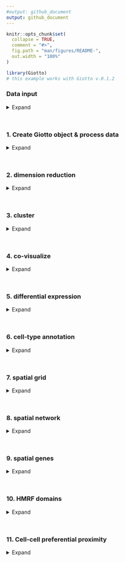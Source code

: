 ```yaml
---
#output: github_document
output: github_document
---
```


<!-- mouse_cortex_1_simple.md is generated from mouse_cortex_1_simple.Rmd Please edit that file -->


```r
knitr::opts_chunk$set(
  collapse = TRUE,
  comment = "#>",
  fig.path = "man/figures/README-",
  out.width = "100%"
)
```


```r
library(Giotto)
# this example works with Giotto v.0.1.2
```

### Data input

<details>
  <summary>Expand</summary>
  \ 
  
[Wang et al.](https://science.sciencemag.org/content/361/6400/eaat5691) created a 3D spatial expression dataset consisting of 28 genes from 32,845 single cells acquired over multiple rounds in visual cortex STARmap volumes.
  
![](./starmap_3D_data.png){width=20cm} .

```r
library(R.matlab)
STARMAP_data_folder = '/Volumes/Ruben_Seagate/Dropbox/Projects/GC_lab/Ruben_Dries/190225_spatial_package/Data/Starmap_data/'
gene_name <- read.csv(file = paste0(STARMAP_data_folder, '/', "gene_names.csv"),header =F)
profile <- readMat(paste0(STARMAP_data_folder, '/', "20180123_BS10_light.mat"))

expr <- t(profile$expr)
cell_loc <- profile$goodLocs
rownames(expr) <- gene_name[,2]
colnames(expr) <- paste("cell", 1:dim(expr)[2],sep = "_")
colnames(cell_loc) <- c("x","y","z")

```

```r
# get STARMAP data and extract expression matrix and cell locations
# expression:
expr[1:4, 1:4]
# location:
cell_loc[1:4,]
```


***

</details>

\ 

### 1. Create Giotto object & process data

<details>
  <summary>Expand</summary>
  \ 
 
```r
# create
STAR_test <- createGiottoObject(raw_exprs = expr, spatial_locs = cell_loc)

# check distributions, test different thresholds and filter
filterDistributions(STAR_test, detection = 'genes', show_plot = F)
filterDistributions(STAR_test, detection = 'cells', show_plot = F)
filterCombinations(STAR_test,
                   expression_thresholds = c(1, 2),
                   gene_det_in_min_cells = c(20000, 30000),
                   min_det_genes_per_cell = c(20, 25))
STAR_test <- filterGiotto(gobject = STAR_test,
                          gene_det_in_min_cells = 20000,
                          min_det_genes_per_cell = 20)

## normalize & adjust
STAR_test <- normalizeGiotto(gobject = STAR_test, scalefactor = 10000, verbose = T)
STAR_test <- addStatistics(gobject = STAR_test)
STAR_test <- adjustGiottoMatrix(gobject = STAR_test, expression_values = c('normalized'),
                                batch_columns = NULL, covariate_columns = c('nr_genes', 'total_expr'),
                                return_gobject = TRUE,
                                update_slot = c('custom'))

```
  
  
Data can be presented in 3D for both the spatial (if captured in 3D) and expression space. Output is generated by plotly and can be saved as an html widget as show belown. These html widgets can be opened again in any browser for further exploration and to generate static figures. For this example we will only present static figures for each interactive 3D plot.

```r
real_3D = visPlot(gobject = STAR_test,
                  sdimx = "sdimx", sdimy = "sdimy", sdimz = "sdimz",
                  point_size = 1, axis_scale = "real", z_ticks = 2)
htmlwidgets::saveWidget(plotly::as_widget(real_3D), file = paste0(gobject_folder,'/', 'starmap_real_3D.html'))

cube_3D = visPlot(gobject = STAR_test,
                  sdimx = "sdimx", sdimy = "sdimy", sdimz = "sdimz",
                  point_size = 1, axis_scale = "cube", z_ticks = 2)
htmlwidgets::saveWidget(plotly::as_widget(cube_3D), file = paste0(gobject_folder,'/', 'starmap_cube_3D.html'))
```

Real scale 3D image:
![](./figures/3D_real_presentation.png){width=16cm} 

Cube scale 3D image:
![](./figures/3D_cube_presentation.png){width=16cm} 



***

</details>

\ 


### 2. dimension reduction

<details>
  <summary>Expand</summary>
  \ 
 
```r
STAR_test <- calculateHVG(gobject = STAR_test, method = 'cov_groups', zscore_threshold = 0.5, nr_expression_groups = 3)
# use all genes (= default)
STAR_test <- runPCA(gobject = STAR_test, genes_to_use = NULL, scale_unit = F)
signPCA(STAR_test)
STAR_test <- runUMAP(STAR_test, dimensions_to_use = 1:8, n_components = 3, n_threads = 4)

```

***

</details>

\ 

### 3. cluster

<details>
  <summary>Expand</summary>
  \ 
  
```r

## sNN network (default)
STAR_test <- createNearestNetwork(gobject = STAR_test, dimensions_to_use = 1:8, k = 15)
## Leiden clustering
STAR_test <- doLeidenCluster(gobject = STAR_test, resolution = 0.2, n_iterations = 1000,
                             name = 'leiden_0.2',
                             python_path = "/Users/rubendries/Bin/anaconda3/envs/py36/bin/python")

```

```r
STAR_UMAP <- plotUMAP(gobject = STAR_test, cell_color = 'leiden_0.2', 
                      point_size = 1.5,
                      plot_method = "plotly",
                      show_NN_network = T, 
                      edge_alpha = 0.05,
                      dim1_to_use = 1,
                      dim2_to_use = 2,
                      dim3_to_use = 3)
htmlwidgets::saveWidget(plotly::as_widget(STAR_UMAP), file = paste0(cluster_folder,'/', 'cluster_UMAP.html'))
```

3D UMAP plot:
![](./figures/UMAP_cluster_SNN.png){width=16cm} 

***

</details>

\ 

### 4. co-visualize ####

<details>
  <summary>Expand</summary>
  \ 
  
```r
coPlot = visSpatDimPlot(gobject = STAR_test,
                        cell_color = 'leiden_0.2',
                        dim3_to_use = 3,
                        sdimz = "sdimz",
                        axis_scale = "real",
                        z_ticks = 2,
                        dim_point_size = 1,
                        spatial_point_size = 1,
                        show_NN_network = F)
htmlwidgets::saveWidget(plotly::as_widget(coPlot), file = paste0(covis_folder,'/', 'coPlot.html'))
```

Co-visualzation:
![](./figures/covisual_plot.png){width=16cm} 

***

</details>

\ 

### 5. differential expression ####

<details>
  <summary>Expand</summary>
  \
  
```r
markers = findMarkers_one_vs_all(gobject = STAR_test,
                                 method = 'gini',
                                 expression_values = 'normalized',
                                 cluster_column = 'leiden_0.2',
                                 min_genes = 5, rank_score = 2)
markers[, head(.SD, 4), by = 'cluster']


# violinplot
violinPlot(STAR_test, genes = unique(markers$genes), cluster_column = 'leiden_0.2')

# individual genes and cells heatmap
plotHeatmap(STAR_test, genes = STAR_test@gene_ID, cluster_column = 'leiden_0.2',
            legend_nrows = 2, expression_values = 'scaled',
            cluster_order = 'correlation', gene_order = 'correlation', show_plot = F)

# individual genes and average cluster heatmap
plotMetaDataHeatmap(STAR_test, expression_values = 'scaled',
                    metadata_cols = c('leiden_0.2'))

```

violinplot:
![](./figures/DEG_violinplot.png){width=16cm} 

Heatmap cells:
![](./figures/DEG_heatmap_cells.png){width=16cm} 

Heatmap clusters:
![](./figures/DEG_heatmap_clusters.png){width=16cm} 

***

</details>

\  

### 6. cell-type annotation

<details>
  <summary>Expand</summary>
  \
  
```r

## general cell types
clusters_cell_types_cortex = c('excit','excit','excit', 'inh', 'excit',
                               'other', 'other', 'other', 'inh', 'inh')
names(clusters_cell_types_cortex) = c(1:10)
STAR_test = annotateGiotto(gobject = STAR_test, annotation_vector = clusters_cell_types_cortex,
                           cluster_column = 'leiden_0.2', name = 'general_cell_types')

plotUMAP(STAR_test, plot_method = 'ggplot', cell_color = 'general_cell_types', point_size = 1.5)
plotMetaDataHeatmap(STAR_test, expression_values = 'scaled',
                    metadata_cols = c('general_cell_types'))
```

UMAP:
![](./figures/umap_general_cell_type.png){width=16cm} 

Heatmap:
![](./figures/cluster_heatmap_general_cell_type.png){width=16cm} 

```r
## detailed cell types
clusters_cell_types_cortex = c('L5','L4','L2/3', 'PV', 'L6',
                               'Astro', 'Olig1', 'Olig2', 'Calretinin', 'SST')
names(clusters_cell_types_cortex) = c(1:10)
STAR_test = annotateGiotto(gobject = STAR_test, annotation_vector = clusters_cell_types_cortex,
                         cluster_column = 'leiden_0.2', name = 'cell_types')



plotUMAP(STAR_test, plot_method = 'ggplot', cell_color = 'cell_types', point_size = 1.5)
plotMetaDataHeatmap(STAR_test, expression_values = 'scaled',
                    metadata_cols = c('cell_types'))

```

UMAP:
![](./figures/umap_cell_type.png){width=16cm} 

Heatmap:
![](./figures/cluster_heatmap_cell_type.png){width=16cm} 


```r
# create consistent color code
mynames = unique(pDataDT(STAR_test)$cell_types)
mycolorcode = Giotto:::getDistinctColors(n = 10)
names(mycolorcode) = mynames

## all cell types
realCellTypes =  visPlot(STAR_test, cell_color = 'cell_types', axis_scale = 'real',
                         sdimx = 'sdimx', sdimy = 'sdimy', sdimz = 'sdimz',
                         show_grid = F, cell_color_code = mycolorcode)
htmlwidgets::saveWidget(plotly::as_widget(realCellTypes), file = paste0(annotation_folder,'/', 'realCellTypes.html'))

## excitatory neurons
excit = visPlot(STAR_test, cell_color = 'cell_types', plot_method = 'plotly',
        sdimx = 'sdimx', sdimy = 'sdimy', sdimz = 'sdimz', axis_scale = 'real',
        select_cell_groups = c('L6','L5','L4','L2/3'),
        show_grid = F, cell_color_code = mycolorcode)
htmlwidgets::saveWidget(plotly::as_widget(excit), file = paste0(annotation_folder,'/', 'realCellTypes_excit.html'))

## inhibitory neurons
inhib = visPlot(STAR_test, cell_color = 'cell_types', plot_method = 'plotly',
        sdimx = 'sdimx', sdimy = 'sdimy', sdimz = 'sdimz', axis_scale = 'real',
        select_cell_groups = c('PV','Calretinin', 'SST'),
        show_grid = F, cell_color_code = mycolorcode)
htmlwidgets::saveWidget(plotly::as_widget(inhib), file = paste0(annotation_folder,'/', 'realCellTypes_inh.html'))

## other cell types
other = visPlot(STAR_test, cell_color = 'cell_types', plot_method = 'plotly',
        sdimx = 'sdimx', sdimy = 'sdimy', sdimz = 'sdimz', axis_scale = 'real',
        select_cell_groups = c('Astro', 'Olig1', 'Olig2'),
        show_grid = F, cell_color_code = mycolorcode)
htmlwidgets::saveWidget(plotly::as_widget(other), file = paste0(annotation_folder,'/', 'realCellTypes_other.html'))

```

All cells:
![](./figures/all_cell_types.png){width=16cm} 
  
  
Excitatory neurons:
![](./figures/excit_cell_types.png){width=16cm} 
  
  
Inhibitory neurons:
![](./figures/inh_cell_types.png){width=16cm} 

Other cell types:
![](./figures/other_cell_types.png){width=16cm} 


***

</details>

\ 

### 7. spatial grid ####

<details>
  <summary>Expand</summary>
  \
  
```r

## spatial grid
STAR_test <- createSpatialGrid(gobject = STAR_test,
                               sdimx_stepsize = 100,
                               sdimy_stepsize = 100,
                               sdimz_stepsize = 20,
                               minimum_padding = 0)

mycolorcode = c('red', 'blue')
names(mycolorcode) = c("L2/3", "L6")
visPlot(STAR_test, cell_color = 'cell_types', sdimx = 'sdimx', sdimy = 'sdimy',
        show_grid = T, spatial_grid_name = 'large_grid', point_size = 3, plot_method = 'ggplot',
        select_cell_groups = c("L2/3", "L6"), other_cells_alpha = 1, cell_color_code = mycolorcode)
```

Spatial grid and selection example:
![](./figures/gridplot.png){width=16cm} 


```r
#### spatial patterns ####
pattern_VC = detectSpatialPatterns(gobject = STAR_test, 
                                   expression_values = 'normalized',
                                   spatial_grid_name = 'spatial_grid',
                                   min_cells_per_grid = 5, 
                                   scale_unit = T, 
                                   PC_zscore = 1, 
                                   show_plot = T)
```

```r
dim3_pattern = showPattern(pattern_VC,  plot_dim = 3, point_size = 4)
htmlwidgets::saveWidget(plotly::as_widget(dim3_pattern), file = paste0(grid_folder,'/', 'dim3_pattern.html'))
```

Top view of pattern:  

![](./figures/pattern_top_view.png){width=16cm} 

Layered view (cells) of pattern:  

![](./figures/pattern_layered_view.png){width=16cm} 

Genes associated with pattern:  

```r
showPatternGenes(pattern_VC, dimension = 1)
```

![](./figures/patterngenes.png){width=10cm} 

***  

</details>

\  


### 8. spatial network ####

<details>
  <summary>Expand</summary>
  \
  
```r

## create spatial networks based on k and/or distance from centroid
STAR_test <- createSpatialNetwork(gobject = STAR_test, k = 3)

```

```r
networkplot = visPlot(gobject = STAR_test, show_network = T,
        sdimx = "sdimx",sdimy = "sdimy",sdimz = "sdimz",
        network_color = 'blue', spatial_network_name = 'spatial_network',axis_scale = "real",z_ticks = 2,
        point_size = 4, cell_color = 'cell_types')
htmlwidgets::saveWidget(plotly::as_widget(networkplot), file = paste0(spatnet_folder,'/', 'networkplot.html'))

```

Zoom out 3D network:  
![](./figures/network_zoomOUT.png){width=16cm} 

Zoom in 3D network:  
![](./figures/network_zoomIN.png){width=16cm} 
***  

</details>

\  


### 9. spatial genes ####

<details>
  <summary>Expand</summary>
  \
  
```r
kmtest = binGetSpatialGenes(STAR_test, bin_method = 'kmeans',
                            do_fisher_test = F, community_expectation = 5,
                            spatial_network_name = 'spatial_network', verbose = T)

ranktest = binGetSpatialGenes(STAR_test, bin_method = 'rank',
                              do_fisher_test = F, community_expectation = 5,
                              spatial_network_name = 'spatial_network', verbose = T)
```

```r
visSpatDimGenePlot(STAR_test, plot_method = 'ggplot',
                      genes = c('Cux2', 'Pcp4', 'Gja1', 'Mbp'), plot_alignment = 'vertical', cow_n_col = 4,
                      genes_high_color = 'red', genes_mid_color = 'white', genes_low_color = 'darkblue', midpoint = 8)

```

Spatial genes:  
![](./figures/spatial_genes.png){width=16cm} 


***

</details>

\ 

### 10. HMRF domains ####

<details>
  <summary>Expand</summary>
  \

Not available at this time.

***

</details>


\ 

### 11. Cell-cell preferential proximity 

<details>
  <summary>Expand</summary>
  \

![cell-cell](./cell_cell_neighbors.png){width=12cm}  

```r

## calculate frequently seen proximities
cell_proximities = cellProximityEnrichment(gobject = STAR_test,
                                           cluster_column = 'cell_types',
                                           spatial_network_name = 'spatial_network',
                                           number_of_simulations = 400)

cellProximityBarplot(CPscore = cell_proximities, min_orig_ints = 5, min_sim_ints = 5)
cellProximityHeatmap(CPscore = cell_proximities, order_cell_types = T, scale = T)
```


barplot:  
![](./figures/cell_proximity_barplot.png){width=16cm} 

heatmap:  
![](./figures/cell_proximity_heatmap.png){width=16cm} 

```r
STAR_astro_pv <- cellProximityVisPlot(gobject = STAR_test, interaction_name = "Astro-PV", spatial_network_name = 'spatial_network',
                                      axis_scale = 'real', 
                                   cluster_column = 'cell_types',
                                   sdimx = "sdimx",sdimy = "sdimy",sdimz = "sdimz",
                                   show_other_cells = F,
                                   cell_color = 'cell_types', 
                                   show_network = T,
                                   network_color = 'blue', 
                                   point_size_select = 4)
htmlwidgets::saveWidget(plotly::as_widget(STAR_astro_pv), file = paste0(cellproxim_folder,'/', 'STAR_astro_pv.html'))
```

Astroycte - PV inhibitory neurons: 

Zoom out of selected cell-cell interactions:
![](./figures/interaction_zoomOUT.png){width=16cm} 

Zoom in of selected cell-cell interactions:
![](./figures/interaction_zoomIN.png){width=16cm} 


***

</details>

\  





